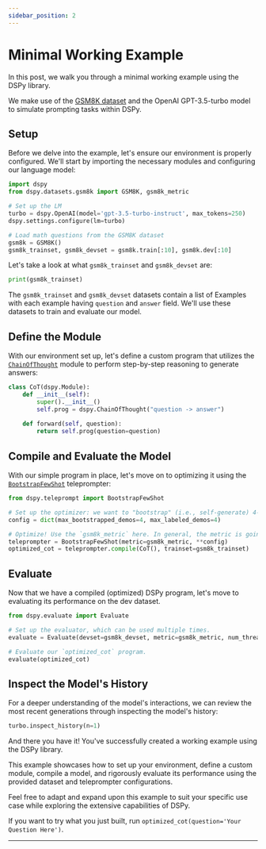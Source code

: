 ```yaml
---
sidebar_position: 2
---
```



# Minimal Working Example

In this post, we walk you through a minimal working example using the DSPy library. 

We make use of the [GSM8K dataset](https://huggingface.co/datasets/gsm8k) and the OpenAI GPT-3.5-turbo model to simulate prompting tasks within DSPy.

## Setup

Before we delve into the example, let's ensure our environment is properly configured. We'll start by importing the necessary modules and configuring our language model:

```python
import dspy
from dspy.datasets.gsm8k import GSM8K, gsm8k_metric

# Set up the LM
turbo = dspy.OpenAI(model='gpt-3.5-turbo-instruct', max_tokens=250)
dspy.settings.configure(lm=turbo)

# Load math questions from the GSM8K dataset
gsm8k = GSM8K()
gsm8k_trainset, gsm8k_devset = gsm8k.train[:10], gsm8k.dev[:10]
```

Let's take a look at what `gsm8k_trainset` and `gsm8k_devset` are:

```python
print(gsm8k_trainset)
```

The `gsm8k_trainset` and `gsm8k_devset` datasets contain a list of Examples with each example having `question` and `answer` field. We'll use these datasets to train and evaluate our model.

## Define the Module

With our environment set up, let's define a custom program that utilizes the [`ChainOfThought`](/api/modules/ChainOfThought) module to perform step-by-step reasoning to generate answers:

```python
class CoT(dspy.Module):
    def __init__(self):
        super().__init__()
        self.prog = dspy.ChainOfThought("question -> answer")
    
    def forward(self, question):
        return self.prog(question=question)
```

## Compile and Evaluate the Model

With our simple program in place, let's move on to optimizing it using the [`BootstrapFewShot`](/api/optimizers/BootstrapFewShot) teleprompter:

```python
from dspy.teleprompt import BootstrapFewShot

# Set up the optimizer: we want to "bootstrap" (i.e., self-generate) 4-shot examples of our CoT program.
config = dict(max_bootstrapped_demos=4, max_labeled_demos=4)

# Optimize! Use the `gsm8k_metric` here. In general, the metric is going to tell the optimizer how well it's doing.
teleprompter = BootstrapFewShot(metric=gsm8k_metric, **config)
optimized_cot = teleprompter.compile(CoT(), trainset=gsm8k_trainset)
```

## Evaluate

Now that we have a compiled (optimized) DSPy program, let's move to evaluating its performance on the dev dataset.


```python
from dspy.evaluate import Evaluate

# Set up the evaluator, which can be used multiple times.
evaluate = Evaluate(devset=gsm8k_devset, metric=gsm8k_metric, num_threads=4, display_progress=True, display_table=0)

# Evaluate our `optimized_cot` program.
evaluate(optimized_cot)
```

## Inspect the Model's History

For a deeper understanding of the model's interactions, we can review the most recent generations through inspecting the model's history:

```python
turbo.inspect_history(n=1)
```

And there you have it! You've successfully created a working example using the DSPy library. 

This example showcases how to set up your environment, define a custom module, compile a model, and rigorously evaluate its performance using the provided dataset and teleprompter configurations. 

Feel free to adapt and expand upon this example to suit your specific use case while exploring the extensive capabilities of DSPy.

If you want to try what you just built, run `optimized_cot(question='Your Question Here')`.

***

<AuthorDetails name="Herumb Shandilya"/>
